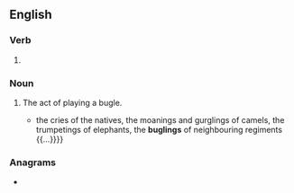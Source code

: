 ==English==

===Verb===
{{head|en|present participle}}

# {{present participle of|bugle|lang=en|nocat=1}}

===Noun===
{{en-noun}}

# The act of playing a bugle.
#* {{quote-text|lang=en|year=1862|author=Edmund Hope Verney|title=The Shannon's brigade in India|page=86|passage={{...}} the cries of the natives, the moanings and gurglings of camels, the trumpetings of elephants, the '''buglings''' of neighbouring regiments {{...}}}}

===Anagrams===
* {{anagrams|en|a=bggilnu|bulging}}